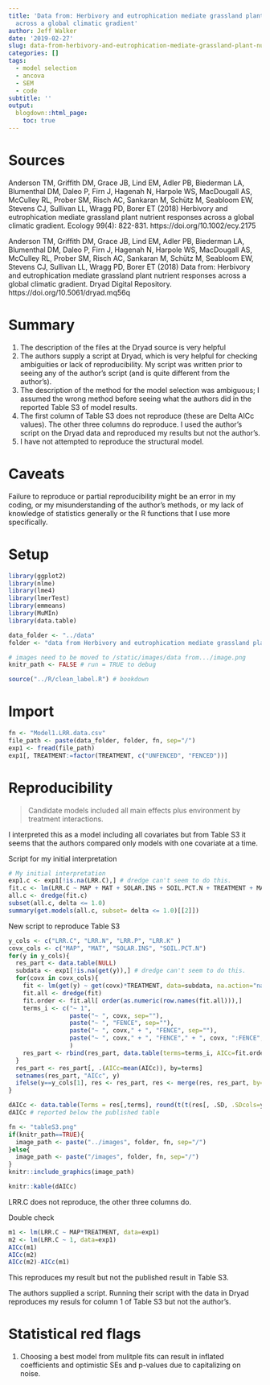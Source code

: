 ```yaml
---
title: 'Data from: Herbivory and eutrophication mediate grassland plant nutrient responses
  across a global climatic gradient'
author: Jeff Walker
date: '2019-02-27'
slug: data-from-herbivory-and-eutrophication-mediate-grassland-plant-nutrient-responses-across-a-global-climatic-gradient
categories: []
tags:
  - model selection
  - ancova
  - SEM
  - code
subtitle: ''
output:
  blogdown::html_page:
    toc: true
---
```

# Sources

Anderson TM, Griffith DM, Grace JB, Lind EM, Adler PB, Biederman LA, Blumenthal DM, Daleo P, Firn J, Hagenah N, Harpole WS, MacDougall AS, McCulley RL, Prober SM, Risch AC, Sankaran M, Schütz M, Seabloom EW, Stevens CJ, Sullivan LL, Wragg PD, Borer ET (2018) Herbivory and eutrophication mediate grassland plant nutrient responses across a global climatic gradient. Ecology 99(4): 822-831. https://doi.org/10.1002/ecy.2175

Anderson TM, Griffith DM, Grace JB, Lind EM, Adler PB, Biederman LA, Blumenthal DM, Daleo P, Firn J, Hagenah N, Harpole WS, MacDougall AS, McCulley RL, Prober SM, Risch AC, Sankaran M, Schütz M, Seabloom EW, Stevens CJ, Sullivan LL, Wragg PD, Borer ET (2018) Data from: Herbivory and eutrophication mediate grassland plant nutrient responses across a global climatic gradient. Dryad Digital Repository. https://doi.org/10.5061/dryad.mq56q

# Summary
1. The description of the files at the Dryad source is very helpful
2. The authors supply a script at Dryad, which is very helpful for checking ambiguities or lack of reproducibility. My script was written prior to seeing any of the author's script (and is quite different from the author's).
3. The description of the method for the model selection was ambiguous; I assumed the wrong method before seeing what the authors did in the reported Table S3 of model results.
4. The first column of Table S3 does not reproduce (these are Delta AICc values). The other three columns do reproduce. I used the author's script on the Dryad data and reproduced my results but not the author's.
5. I have not attempted to reproduce the structural model.

# Caveats
Failure to reproduce or partial reproducibility might be an error in my coding, or my misunderstanding of the author's methods, or my lack of knowledge of statistics generally or the R functions that I use more specifically.

# Setup
```r
library(ggplot2)
library(nlme)
library(lme4)
library(lmerTest)
library(emmeans)
library(MuMIn)
library(data.table)
```

```r
data_folder <- "../data"
folder <- "data from Herbivory and eutrophication mediate grassland plant nutrient responses across a global climatic gradient"

# images need to be moved to /static/images/data from.../image.png
knitr_path <- FALSE # run = TRUE to debug
```

```r
source("../R/clean_label.R") # bookdown
```


# Import

```r
fn <- "Model1.LRR.data.csv"
file_path <- paste(data_folder, folder, fn, sep="/")
exp1 <- fread(file_path)
exp1[, TREATMENT:=factor(TREATMENT, c("UNFENCED", "FENCED"))]
```

# Reproducibility

>Candidate models included all main effects plus environment by treatment interactions. 

I interpreted this as a model including all covariates but from Table S3 it seems that the authors compared only models with one covariate at a time.

Script for my initial interpretation
```r
# My initial interpretation 
exp1.c <- exp1[!is.na(LRR.C),] # dredge can't seem to do this.
fit.c <- lm(LRR.C ~ MAP + MAT + SOLAR.INS + SOIL.PCT.N + TREATMENT + MAP:TREATMENT + MAT:TREATMENT + SOLAR.INS:TREATMENT + SOIL.PCT.N:TREATMENT, data=exp1.c, na.action = "na.fail")
all.c <- dredge(fit.c)
subset(all.c, delta <= 1.0)
summary(get.models(all.c, subset= delta <= 1.0)[[2]])

```

New script to reproduce Table S3
```r
y_cols <- c("LRR.C", "LRR.N", "LRR.P", "LRR.K" )
covx_cols <- c("MAP", "MAT", "SOLAR.INS", "SOIL.PCT.N")
for(y in y_cols){
  res_part <- data.table(NULL)
  subdata <- exp1[!is.na(get(y)),] # dredge can't seem to do this.
  for(covx in covx_cols){
    fit <- lm(get(y) ~ get(covx)*TREATMENT, data=subdata, na.action="na.fail")
    fit.all <- dredge(fit)
    fit.order <- fit.all[ order(as.numeric(row.names(fit.all))),]
    terms_i <- c("~ 1", 
                 paste("~ ", covx, sep=""),
                 paste("~ ", "FENCE", sep=""),
                 paste("~ ", covx," + ", "FENCE", sep=""),
                 paste("~ ", covx," + ", "FENCE"," + ", covx, ":FENCE", sep="")
                 )
    res_part <- rbind(res_part, data.table(terms=terms_i, AICc=fit.order[,"AICc"]))
  }
  res_part <- res_part[, .(AICc=mean(AICc)), by=terms]
  setnames(res_part, "AICc", y)
  ifelse(y==y_cols[1], res <- res_part, res <- merge(res, res_part, by="terms"))
}

dAICc <- data.table(Terms = res[,terms], round(t(t(res[, .SD, .SDcols=y_cols]) - apply(res[, .SD, .SDcols=y_cols], 2, min)), 1))
dAICc # reported below the published table
```

```r
fn <- "tableS3.png"
if(knitr_path==TRUE){
  image_path <- paste("../images", folder, fn, sep="/")
}else{
  image_path <- paste("/images", folder, fn, sep="/")
}
knitr::include_graphics(image_path)

```

```r
knitr::kable(dAICc)
```

LRR.C does not reproduce, the other three columns do.

Double check
```r
m1 <- lm(LRR.C ~ MAP*TREATMENT, data=exp1)
m2 <- lm(LRR.C ~ 1, data=exp1)
AICc(m1)
AICc(m2)
AICc(m2)-AICc(m1)
```

This reproduces my result but not the published result in Table S3.

The authors supplied a script. Running their script with the data in Dryad reproduces my resuls for column 1 of Table S3 but not the author's.

# Statistical red flags

1. Choosing a best model from mulitple fits can result in inflated coefficients and optimistic SEs and p-values due to capitalizing on noise.